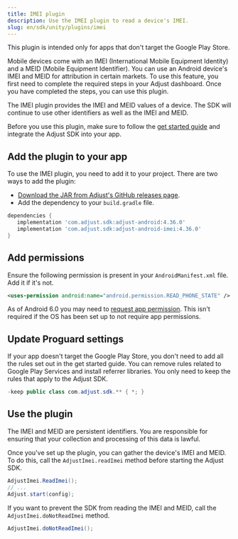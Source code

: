 ```yaml
---
title: IMEI plugin
description: Use the IMEI plugin to read a device's IMEI.
slug: en/sdk/unity/plugins/imei
---
```


<Callout type="important">

This plugin is intended only for apps that don't target the Google Play Store. 

</Callout>

Mobile devices come with an <Abbr>IMEI (International Mobile Equipment Identity)</Abbr> and a <Abbr>MEID (Mobile Equipment Identifier)</Abbr>. You can use an Android device's IMEI and MEID for attribution in certain markets. To use this feature, you first need to complete the required steps in your Adjust dashboard. Once you have completed the steps, you can use this plugin.

The IMEI plugin provides the IMEI and MEID values of a device. The SDK will continue to use other identifiers as well as the IMEI and MEID.

Before you use this plugin, make sure to follow the [get started guide](/en/sdk/unity/index) and integrate the Adjust SDK into your app.

## Add the plugin to your app

To use the IMEI plugin, you need to add it to your project. There are two ways to add the plugin:

- [Download the JAR from Adjust's GitHub releases page](https://github.com/adjust/android_sdk/releases).
- Add the dependency to your `build.gradle` file.

```groovy title="build.gradle"
dependencies {
   implementation 'com.adjust.sdk:adjust-android:4.36.0'
   implementation 'com.adjust.sdk:adjust-android-imei:4.36.0'
}
```

## Add permissions

Ensure the following permission is present in your `AndroidManifest.xml` file. Add it if it's not.

```xml title="AndroidManifest.xml"
<uses-permission android:name="android.permission.READ_PHONE_STATE" />
```

<Callout type="note">

As of Android 6.0 you may need to [request app permission](https://developer.android.com/training/permissions/requesting). This isn't required if the OS has been set up to not require app permissions.

</Callout>

## Update Proguard settings

If your app doesn't target the Google Play Store, you don't need to add all the rules set out in the get started guide. You can remove rules related to Google Play Services and install referrer libraries. You only need to keep the rules that apply to the Adjust SDK.

```java title="proguard.pro"
-keep public class com.adjust.sdk.** { *; }
```

## Use the plugin

<Callout type="important">

The IMEI and MEID are persistent identifiers. You are responsible for ensuring that your collection and processing of this data is lawful. 

</Callout>

Once you've set up the plugin, you can gather the device's IMEI and MEID. To do this, call the `AdjustImei.readImei` method before starting the Adjust SDK.

```c#
AdjustImei.ReadImei();
// ...
Adjust.start(config);
```

If you want to prevent the SDK from reading the IMEI and MEID, call the `AdjustImei.doNotReadImei` method.

```c#
AdjustImei.doNotReadImei();
```
